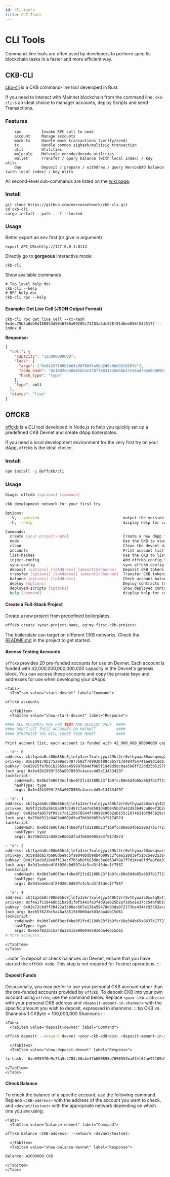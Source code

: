 ```yaml
---
id: cli-tools
title: CLI Tools
---
```



# CLI Tools

Command-line tools are often used by developers to perform specific blockchain tasks in a faster and more efficient way.

## CKB-CLI

[ckb-cli](https://github.com/nervosnetwork/ckb-cli) is a CKB command-line tool developed in Rust.

If you need to interact with Mainnet blockchain from the command line, `ckb-cli` is an ideal choice to manager accounts, deploy Scripts and send Transactions.

### Features

```
    rpc         Invoke RPC call to node
    account     Manage accounts
    mock-tx     Handle mock transactions (verify/send)
    tx          Handle common sighash/multisig transaction
    util        Utilities
    molecule    Molecule encode/decode utilities
    wallet      Transfer / query balance (with local index) / key utils
    dao         Deposit / prepare / withdraw / query NervosDAO balance (with local index) / key utils
```

All second-level sub-commands are listed on the [wiki page](https://github.com/nervosnetwork/ckb-cli/wiki/Sub-Commands).

### Install

```
git clone https://github.com/nervosnetwork/ckb-cli.git
cd ckb-cli
cargo install --path . -f --locked
```

### Usage

Better export an env first (or give in argument)

```
export API_URL=http://127.0.0.1:8114
```

Directly go to **gorgeous** interactive mode:

```
ckb-cli
```

Show available commands

```shell
# Top level help doc
ckb-cli --help
# RPC help doc
ckb-cli rpc --help
```

#### Example: Get Live Cell (JSON Output Format)

```
ckb-cli rpc get_live_cell --tx-hash 0x4ec75b5a8de8d180853d5046760a99285c73283a5dc528f81d6ee056f5335172 --index 0
```

**Response:**

```json
{
  "cell": {
    "capacity": "125000000000",
    "lock": {
      "args": ["0x64257f00b6b63e987609fa9be2d0c86d351020fb"],
      "code_hash": "0x1892ea40d82b53c678ff88312450bbb17e164d7a3e0a90941aa58839f56f8df2",
      "hash_type": "type"
    },
    "type": null
  },
  "status": "live"
}
```

## OffCKB

[offckb](https://github.com/RetricSu/offckb) is a CLI tool developed in Node.js to help you quickly set up a predefined CKB Devnet and create dApp boilerplates.

If you need a local development environment for the very first try on your dApp, `offckb` is the ideal choice.

### Install

```sh
npm install -g @offckb/cli
```

### Usage

```sh
Usage: offckb [options] [command]

ckb development network for your first try

Options:
  -V, --version                                     output the version number
  -h, --help                                        display help for command

Commands:
  create [your-project-name]                        Create a new dApp from bare templates
  node                                              Use the CKB to start devnet
  clean                                             Clean the devnet data, need to stop running the chain first
  accounts                                          Print account list info
  list-hashes                                       Use the CKB to list blockchain scripts hashes
  inject-config                                     Add offckb.config.ts to your workspace
  sync-config                                       sync offckb.config.ts in your workspace
  deposit [options] [toAddress] [amountInShannon]   Deposit CKB tokens to address, only devnet and testnet
  transfer [options] [toAddress] [amountInShannon]  Transfer CKB tokens to address, only devnet and testnet
  balance [options] [toAddress]                     Check account balance, only devnet and testnet
  deploy [options]                                  Deploy contracts to different networks, only supports devnet and testnet
  deployed-scripts [options]                        Show deployed contracts info on networks, only supports devnet and testnet
  help [command]                                    display help for command
```

#### Create a Full-Stack Project

Create a new project from predefined boilerplates.

```sh
offckb create <your-project-name, eg:my-first-ckb-project>
```

The boilerplate can target on different CKB networks. Check the [README.md](https://github.com/nervosnetwork/docs.nervos.org/blob/develop/examples/remix-vite-template/readme.md) in the project to get started.

#### Access Testing Accounts

`offckb` provides 20 pre-funded accounts for use on Devnet. Each account is funded with 42,000,000,000,000,000 capacity in the Devnet's genesis block. You can access these accounts and copy the private keys and addresses for use when developing your dApps.

```mdx-code-block
<Tabs>
  <TabItem value="start-devnet" label="Command">
```

```bash
offckb accounts
```

```mdx-code-block
  </TabItem>
  <TabItem value="show-start-devnet" label="Response">
```

```bash
#### ALL ACCOUNTS ARE FOR TEST AND DEVELOP ONLY  ####
#### DON'T USE THESE ACCOUNTS ON MAINNET         ####
#### OTHERWISE YOU WILL LOOSE YOUR MONEY         ####

Print account list, each account is funded with 42_000_000_00000000 capacity in the devnet genesis block.

- "#": 0
address: ckt1qzda0cr08m85hc8jlnfp3zer7xulejywt49kt2rr0vthywaa50xwsqvwg2cen8extgq8s5puft8vf40px3f599cytcyd8
privkey: 0x6109170b275a09ad54877b82f7d9930f88cab5717d484fb4741ae9d1dd078cd6
pubkey: 0x02025fa7b61b2365aa459807b84df065f1949d58c0ae590ff22dd2595157bffefa
lock_arg: 0x8e42b1999f265a0078503c4acec4d5e134534297
lockScript:
    codeHash: 0x9bd7e06f3ecf4be0f2fcd2188b23f1b9fcc88e5d4b65a8637b17723bbda3cce8
    hashType: type
    args: 0x8e42b1999f265a0078503c4acec4d5e134534297

- "#": 1
address: ckt1qzda0cr08m85hc8jlnfp3zer7xulejywt49kt2rr0vthywaa50xwsqt435c3epyrupszm7khk6weq5lrlyt52lg48ucew
privkey: 0x9f315d5a9618a39fdc487c7a67a8581d40b045bd7a42d83648ca80ef3b2cb4a1
pubkey: 0x026efa0579f09cc7c1129b78544f70098c90b2ab155c10746316f945829c034a2d
lock_arg: 0x758d311c8483e0602dfad7b69d9053e3f917457d
lockScript:
    codeHash: 0x9bd7e06f3ecf4be0f2fcd2188b23f1b9fcc88e5d4b65a8637b17723bbda3cce8
    hashType: type
    args: 0x758d311c8483e0602dfad7b69d9053e3f917457d

- "#": 2
address: ckt1qzda0cr08m85hc8jlnfp3zer7xulejywt49kt2rr0vthywaa50xwsqvarm0tahu0qfkq6ktuf3wd8azaas0h24c9myfz6
privkey: 0x59ddda57ba06d6e9c5fa9040bdb98b4b098c2fce6520d39f51bc5e825364697a
pubkey: 0x02f1ec8d18e8ff13ecf7b3ab8f683d0c3a6d63478a7f7d14ca0fdfe8fea331e863
lock_arg: 0x9d1edebedf8f026c0d597c4c5cd3f45dec1f7557
lockScript:
    codeHash: 0x9bd7e06f3ecf4be0f2fcd2188b23f1b9fcc88e5d4b65a8637b17723bbda3cce8
    hashType: type
    args: 0x9d1edebedf8f026c0d597c4c5cd3f45dec1f7557

- "#": 3
address: ckt1qzda0cr08m85hc8jlnfp3zer7xulejywt49kt2rr0vthywaa50xwsq0xt7prh3dy3gu9z45svp89q0d6f6c46cg9dp9mn
privkey: 0xf4a1fc19468b51ba9d1f0f5441fa3f4d91e625b2af105e1e37cc54bf9b19c0a1
pubkey: 0x02e72cbdff20422a3886ec667a138a59478d93da072173be4344c55582acdce67c
lock_arg: 0xe65f823bc5a48a38515690604e503dba4eb15d61
lockScript:
    codeHash: 0x9bd7e06f3ecf4be0f2fcd2188b23f1b9fcc88e5d4b65a8637b17723bbda3cce8
    hashType: type
    args: 0xe65f823bc5a48a38515690604e503dba4eb15d61
# More accounts...
```

```mdx-code-block
</TabItem>
</Tabs>
```

:::note
To deposit or check balances on Devnet, ensure that you have started the `offckb node`. This step is not required for Testnet operations.
:::

#### Deposit Funds

Occasionally, you may prefer to use your personal CKB account rather than the pre-funded accounts provided by `offckb`. To deposit CKB into your own account using `offckb`, use the command below. Replace `<your-ckb-address>` with your personal CKB address and `<deposit-amount-in-shannon>` with the specific amount you wish to deposit, expressed in shannons:
:::tip CKB vs. Shannons
1 CKByte = 100,000,000 Shannons
:::

```mdx-code-block
<Tabs>
  <TabItem value="deposit-devnet" label="Command">
```

```bash
offckb deposit --network devnet <your-ckb-address> <deposit-amount-in-shannon>
```

```mdx-code-block
  </TabItem>
  <TabItem value="show-deposit-devnet" label="Response">
```

```bash
tx hash:  0xe895970e9c75a5c4703c38a4e37b000895e7690552ba67ef82ae92109d7322fd
```

```mdx-code-block
</TabItem>
</Tabs>
```

#### Check Balance

To check the balance of a specific account, use the following command. Replace `<CKB-address>` with the address of the account you want to check, and `<devnet/testnet>` with the appropriate network depending on which one you are using:

```mdx-code-block
<Tabs>
  <TabItem value="balance-devnet" label="Command">
```

```bash
offckb balance <CKB-address> --network <devnet/testnet>
```

```mdx-code-block
  </TabItem>
  <TabItem value="show-balance-devnet" label="Response">
```

```bash
Balance: 42000000 CKB
```

```mdx-code-block
</TabItem>
</Tabs>
```
